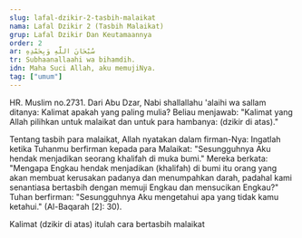 ```yaml
---
slug: lafal-dzikir-2-tasbih-malaikat
nama: Lafal Dzikir 2 (Tasbih Malaikat)
grup: Lafal Dzikir Dan Keutamaannya
order: 2
ar: سُبْحَانَ اللَّهِ وَبِحَمْدِهِ
tr: Subhaanallaahi wa bihamdih.
idn: Maha Suci Allah, aku memujiNya.
tag: ["umum"]
---
```


HR. Muslim no.2731.
Dari Abu Dzar, Nabi shallallahu 'alaihi wa sallam ditanya: Kalimat apakah yang paling mulia? Beliau menjawab: "Kalimat yang Allah pilihkan untuk malaikat dan untuk para hambanya: (dzikir di atas)."

Tentang tasbih para malaikat, Allah nyatakan dalam firman-Nya:
Ingatlah ketika Tuhanmu berfirman kepada para Malaikat: "Sesungguhnya Aku hendak menjadikan seorang khalifah di muka bumi." Mereka berkata: "Mengapa Engkau hendak menjadikan (khalifah) di bumi itu orang yang akan membuat kerusakan padanya dan menumpahkan darah, padahal kami senantiasa bertasbih dengan memuji Engkau dan mensucikan Engkau?" Tuhan berfirman: "Sesungguhnya Aku mengetahui apa yang tidak kamu ketahui." (Al-Baqarah [2]: 30).

Kalimat (dzikir di atas) itulah cara bertasbih malaikat
